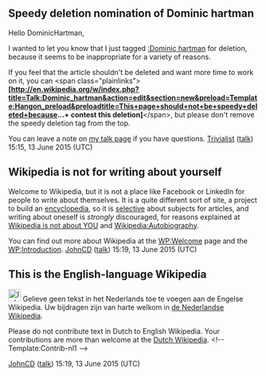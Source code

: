 <article id="46969479" title=User talk:DominicHartman>
	<talkpage id="46969479" title="User talk:DominicHartman">

== Speedy deletion nomination of Dominic hartman ==

Hello DominicHartman,

I wanted to let you know that I just tagged [[:Dominic hartman]] for deletion, because it seems to be inappropriate for a variety of reasons.

If you feel that the article shouldn't be deleted and want more time to work on it, you can &lt;span class=&quot;plainlinks&quot;&gt;'''[http://en.wikipedia.org/w/index.php?title=Talk:Dominic_hartman&amp;action=edit&amp;section=new&amp;preload=Template:Hangon_preload&amp;preloadtitle=This+page+should+not+be+speedy+deleted+because...+ contest this deletion]'''&lt;/span&gt;, but please don't remove the speedy deletion tag from the top.

You can leave a note on [[User talk:Trivialist|my talk page]] if you have questions. [[User:Trivialist|Trivialist]] ([[User talk:Trivialist|talk]]) 15:15, 13 June 2015 (UTC)

== Wikipedia is not for writing about yourself ==
Welcome to Wikipedia, but it is not a place like Facebook or LinkedIn for people to write about themselves. It is a quite different sort of site, a project to build an [[WP:ENC|encyclopedia]], so it is [[WP:N|selective]] about subjects for articles, and writing about oneself is ''strongly'' discouraged, for reasons explained at [[WP:Wikipedia is not about YOU|Wikipedia is not about YOU]] and [[Wikipedia:Autobiography]]. 

You can find out more about Wikipedia at the [[WP:Welcome]] page and the [[WP:Introduction]]. [[User:JohnCD|JohnCD]] ([[User talk:JohnCD|talk]]) 15:19, 13 June 2015 (UTC)

== This is the English-language Wikipedia ==
[[Image:Information.svg|25px|alt=|link=]] Gelieve geen tekst in het Nederlands toe te voegen aan de Engelse Wikipedia. Uw bijdragen zijn van harte welkom in [[:nl:|de Nederlandse Wikipedia]].

Please do not contribute text in Dutch to English Wikipedia. Your contributions are more than welcome at the [[:nl:|Dutch Wikipedia]]. &lt;!-- Template:Contrib-nl1 --&gt;

[[User:JohnCD|JohnCD]] ([[User talk:JohnCD|talk]]) 15:19, 13 June 2015 (UTC)
	</talkpage>
</article>